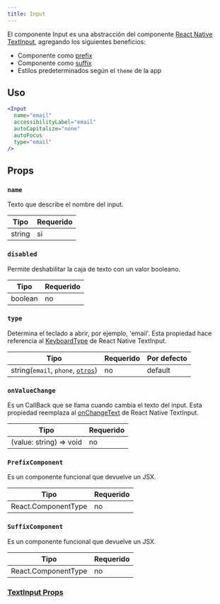 ```yaml
---
title: Input
---
```


El componente Input es una abstracción del componente [React Native TextInput](https://reactnative.dev/docs/textinput),
agregando los siguientes beneficios: 

- Componente como [prefix](#prefixcomponent)
- Componente como [suffix](#suffixcomponent)
- Estilos predeterminados según el `theme` de la app

## Uso

```jsx
<Input
  name="email"
  accessibilityLabel="email"
  autoCapitalize="none"
  autoFocus
  type="email"
/>
```

## Props

### `name`
Texto que describe el nombre del input.

| Tipo   | Requerido |
| ------ | --------- |
| string | si        |

### `disabled`
Permite deshabilitar la caja de texto con un valor booleano.

| Tipo    | Requerido |
| ------- | --------- |
| boolean | no        |

### `type`
Determina el teclado a abrir, por ejemplo, 'email'. Esta propiedad hace referencia al [KeyboardType](https://reactnative.dev/docs/textinput/#keyboardtype) de React Native TextInput.

| Tipo                                                                                      | Requerido | Por defecto |
| ----------------------------------------------------------------------------------------- | --------- | ----------- |
| string(`email`, `phone`, [`otros`](https://reactnative.dev/docs/textinput/#keyboardtype)) | no        | default     |

### `onValueChange`
Es un CallBack que se llama cuando cambia el texto del input. Esta propiedad reemplaza al [onChangeText](https://reactnative.dev/docs/textinput#onchangetext) de React Native TextInput.

| Tipo                    | Requerido |
| ----------------------- | --------- |
| (value: string) => void | no        |

### `PrefixComponent`
Es un componente funcional que devuelve un JSX.

| Tipo                | Requerido |
| ------------------- | --------- |
| React.ComponentType | no        |

### `SuffixComponent`
Es un componente funcional que devuelve un JSX.

| Tipo                | Requerido |
| ------------------- | --------- |
| React.ComponentType | no        |

### [TextInput Props](https://reactnative.dev/docs/textinput#props)
